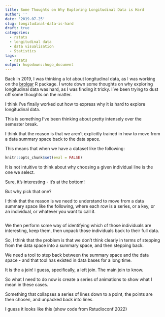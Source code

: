```yaml
---
title: Some Thoughts on Why Exploring Longitudinal Data is Hard
author: ''
date: '2019-07-25'
slug: longitudinal-data-is-hard
draft: true
categories:
  - rstats
  - longitudinal data
  - data visualisation
  - Statistics
tags:
  - rstats
output: hugodown::hugo_document
---
```


Back in 2019, I was thinking a lot about longitudinal data, as I was working on the [brolgar]() R package. I wrote down some thoughts on why exploring longitudinal data was hard, as I was finding it tricky. I've been trying to dust off some thoughts on the matter.

I think I've finally worked out how to express why it is hard to explore longitudinal data.

This is something I've been thinking about pretty intensely over the semester break.

I think that the reason is that we aren't explicitly trained in how to move from a data summary space back to the data space.

This means that when we have a dataset like the following:

```r
knitr::opts_chunk$set(eval = FALSE)
```

It is not intuitive to think about why choosing a given individual line is the one we select. 

Sure, it's interesting - it's at the bottom!

But why pick that one?

I think that the reason is we need to understand to move from a data summary space like the following, where each row is a series, or a key, or an individual, or whatever you want to call it.

```r

```

We then perform some way of identifying which of those individuals are interesting, keep them, then unpack those individuals back to their full data.

So, I think that the problem is that we don't think clearly in terms of stepping from the data space into a summary space, and then stepping back.

We need a tool to step back between the summary space and the data space - and that tool has existed in data bases for a long time.

It is the a join! i guess, specifically, a left join. The main join to know.

So what I need to do now is create a series of animations to show what I mean in these cases.

Something that collapses a series of lines down to a point, the points are then chosen, and unpacked back into lines.

I guess it looks like this (show code from Rstudioconf 2022)
